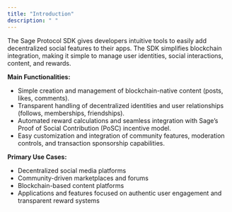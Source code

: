 ```yaml
---
title: "Introduction"
description: " "
---
```


The Sage Protocol SDK gives developers intuitive tools to easily add decentralized social features to their apps. The SDK simplifies blockchain integration, making it simple to manage user identities, social interactions, content, and rewards.

**Main Functionalities:**

- Simple creation and management of blockchain-native content (posts, likes, comments).
- Transparent handling of decentralized identities and user relationships (follows, memberships, friendships).
- Automated reward calculations and seamless integration with Sage’s Proof of Social Contribution (PoSC) incentive model.
- Easy customization and integration of community features, moderation controls, and transaction sponsorship capabilities.

**Primary Use Cases:**

- Decentralized social media platforms
- Community-driven marketplaces and forums
- Blockchain-based content platforms
- Applications and features focused on authentic user engagement and transparent reward systems